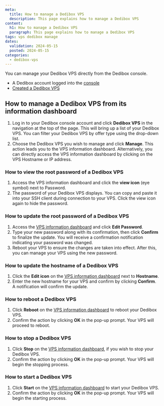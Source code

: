 ```yaml
---
meta:
  title: How to manage a Dedibox VPS
  description: This page explains how to manage a Dedibox VPS
content:
  h1: How to manage a Dedibox VPS
  paragraph: This page explains how to manage a Dedibox VPS
tags: vps dedibox manage
dates:
  validation: 2024-05-15
  posted: 2024-05-15
categories:
  - dedibox-vps
---
```


You can manage your Dedibox VPS directly from the Dedibox console.

<Macro id="requirements" />

- A Dedibox account logged into the [console](https://console.online.net)
- [Created a Dedibox VPS](/dedibox/vps/how-to/create-vps/)

## How to manage a Dedibox VPS from its information dashboard

1. Log in to your Dedibox console account and click **Dedibox VPS** in the navigation at the top of the page. This will bring up a list of your Dedibox VPS. 
        <Message type="tip">
            You can filter your Dedibox VPS by offer type using the drop-down list.
        </Message>
2. Choose the Dedibox VPS you wish to manage and click **Manage**. This action leads you to the VPS information dashboard.
        <Message type="tip">
            Alternatively, you can directly access the VPS information dashboard by
	        clicking on the VPS Hostname or IP address.
        </Message>
 
### How to view the root password of a Dedibox VPS

1. Access the VPS information dashboard and click the **view icon** (eye symbol) next to Password.
2. The password of your Dedibox VPS displays. You can copy and paste it into your SSH client during connection to your VPS.
    <Message type="tip">
        Click the view icon again to hide the password.
    </Message>

### How to update the root password of a Dedibox VPS

1. Access the [VPS information dashboard](#how-to-manage-a-dedibox-vps-from-its-information-dashboard) and click **Edit Password**.
2. Type your new password along with its confirmation, then click **Confirm** to finalize the update. You will receive a confirmation notification indicating your password was changed.
3. Reboot your VPS to ensure the changes are taken into effect. After this, you can manage your VPS using the new password.

### How to update the hostname of a Dedibox VPS

1. Click the **Edit icon** on the [VPS information dashboard](#how-to-manage-a-dedibox-vps-from-its-information-dashboard) next to **Hostname**.
2. Enter the new hostname for your VPS and confirm by clicking **Confirm**. A notification will confirm the update.

### How to reboot a Dedibox VPS

1. Click **Reboot** on the [VPS information dashboard](#how-to-manage-a-dedibox-vps-from-its-information-dashboard) to reboot your Dedibox VPS.
2. Confirm the action by clicking **OK** in the pop-up prompt. Your VPS will proceed to reboot.

### How to stop a Dedibox VPS

1. Click **Stop** on the [VPS information dashboard](#how-to-manage-a-dedibox-vps-from-its-information-dashboard), if you wish to stop your Dedibox VPS.
2. Confirm the action by clicking **OK** in the pop-up prompt. Your VPS will begin the stopping process.

### How to start a Dedibox VPS

1. Click **Start** on the [VPS information dashboard](#how-to-manage-a-dedibox-vps-from-its-information-dashboard) to start your Dedibox VPS.
2. Confirm the action by clicking **OK** in the pop-up prompt. Your VPS will begin the starting process.